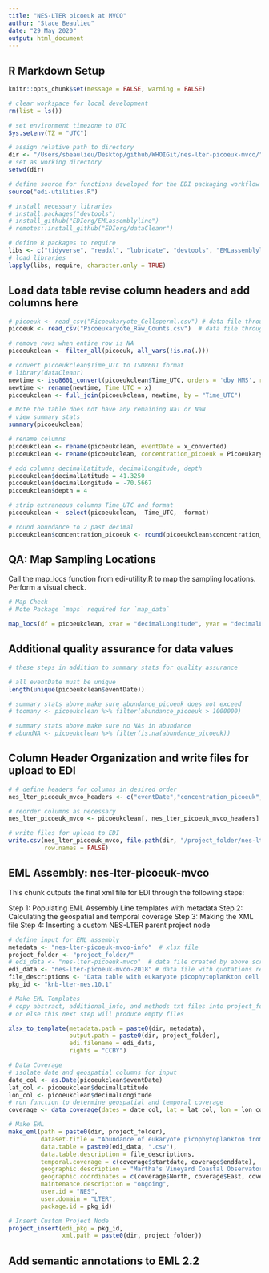 ```yaml
---
title: "NES-LTER picoeuk at MVCO"
author: "Stace Beaulieu"
date: "29 May 2020"
output: html_document
---
```


## R Markdown Setup

```r
knitr::opts_chunk$set(message = FALSE, warning = FALSE)

# clear workspace for local development
rm(list = ls())

# set environment timezone to UTC
Sys.setenv(TZ = "UTC")

# assign relative path to directory
dir <- "/Users/sbeaulieu/Desktop/github/WHOIGit/nes-lter-picoeuk-mvco/" 
# set as working directory
setwd(dir)

# define source for functions developed for the EDI packaging workflow
source("edi-utilities.R")

# install necessary libraries
# install.packages("devtools")
# install_github("EDIorg/EMLassemblyline")
# remotes::install_github("EDIorg/dataCleanr")

# define R packages to require
libs <- c("tidyverse", "readxl", "lubridate", "devtools", "EMLassemblyline", "EML", "maps", "xml2", "dataCleanr")
# load libraries
lapply(libs, require, character.only = TRUE)
```

## Load data table revise column headers and add columns here

```r

# picoeuk <- read_csv("Picoeukaryote_Cellsperml.csv") # data file through 2016
picoeuk <- read_csv("Picoeukaryote_Raw_Counts.csv")  # data file through 2018

# remove rows when entire row is NA
picoeukclean <- filter_all(picoeuk, all_vars(!is.na(.)))

# convert picoeukclean$Time_UTC to ISO8601 format
# library(dataCleanr)
newtime <- iso8601_convert(picoeukclean$Time_UTC, orders = 'dby HMS', return.format = TRUE)
newtime <- rename(newtime, Time_UTC = x)
picoeukclean <- full_join(picoeukclean, newtime, by = "Time_UTC")

# Note the table does not have any remaining NaT or NaN
# view summary stats
summary(picoeukclean)

# rename columns
picoeukclean <- rename(picoeukclean, eventDate = x_converted)
picoeukclean <- rename(picoeukclean, concentration_picoeuk = Picoeukaryote_Concentration_Cells_per_mL)

# add columns decimalLatitude, decimalLongitude, depth
picoeukclean$decimalLatitude = 41.3250
picoeukclean$decimalLongitude = -70.5667
picoeukclean$depth = 4

# strip extraneous columns Time_UTC and format
picoeukclean <- select(picoeukclean, -Time_UTC, -format)

# round abundance to 2 past decimal
picoeukclean$concentration_picoeuk <- round(picoeukclean$concentration_picoeuk, digits = 2)

```


## QA: Map Sampling Locations

Call the map_locs function from edi-utility.R to map the sampling locations. Perform a visual check.

```r

# Map Check
# Note Package `maps` required for `map_data`

map_locs(df = picoeukclean, xvar = "decimalLongitude", yvar = "decimalLatitude", region = "transect", colorvar = NULL)


```

## Additional quality assurance for data values

```r
# these steps in addition to summary stats for quality assurance

# all eventDate must be unique
length(unique(picoeukclean$eventDate))

# summary stats above make sure abundance_picoeuk does not exceed
# toomany <- picoeukclean %>% filter(abundance_picoeuk > 1000000)

# summary stats above make sure no NAs in abundance
# abundNA <- picoeukclean %>% filter(is.na(abundance_picoeuk))


```

## Column Header Organization and write files for upload to EDI
```r
# # define headers for columns in desired order
nes_lter_picoeuk_mvco_headers <- c("eventDate","concentration_picoeuk", "decimalLatitude","decimalLongitude","depth")

# reorder columns as necessary
nes_lter_picoeuk_mvco <- picoeukclean[, nes_lter_picoeuk_mvco_headers]

# write files for upload to EDI
write.csv(nes_lter_picoeuk_mvco, file.path(dir, "/project_folder/nes-lter-picoeuk-mvco.csv"),
          row.names = FALSE)

```


## EML Assembly: nes-lter-picoeuk-mvco

This chunk outputs the final xml file for EDI through the following steps:

Step 1: Populating EML Assembly Line templates with metadata
Step 2: Calculating the geospatial and temporal coverage 
Step 3: Making the XML file 
Step 4: Inserting a custom NES-LTER parent project node 

```r

# define input for EML assembly
metadata <- "nes-lter-picoeuk-mvco-info"  # xlsx file
project_folder <- "project_folder/"
# edi_data <- "nes-lter-picoeuk-mvco"  # data file created by above script
edi_data <- "nes-lter-picoeuk-mvco-2018" # data file with quotations removed and T replaced by space in datetime using text editor
file_descriptions <- "Data table with eukaryote picophytoplankton cell concentration and time sampled"
pkg_id <- "knb-lter-nes.10.1"

# Make EML Templates
# copy abstract, additional_info, and methods txt files into project_folder
# or else this next step will produce empty files

xlsx_to_template(metadata.path = paste0(dir, metadata),
                 output.path = paste0(dir, project_folder),
                 edi.filename = edi_data,
                 rights = "CCBY")

# Data Coverage
# isolate date and geospatial columns for input
date_col <- as.Date(picoeukclean$eventDate)
lat_col <- picoeukclean$decimalLatitude
lon_col <- picoeukclean$decimalLongitude
# run function to determine geospatial and temporal coverage
coverage <- data_coverage(dates = date_col, lat = lat_col, lon = lon_col)

# Make EML
make_eml(path = paste0(dir, project_folder),
         dataset.title = "Abundance of eukaryote picophytoplankton from a moored submersible flow cytometer at Martha's Vineyard Coastal Observatory, ongoing since 2003",
         data.table = paste0(edi_data, ".csv"),
         data.table.description = file_descriptions,
         temporal.coverage = c(coverage$startdate, coverage$enddate),
         geographic.description = "Martha's Vineyard Coastal Observatory",
         geographic.coordinates = c(coverage$North, coverage$East, coverage$South, coverage$West),
         maintenance.description = "ongoing",
         user.id = "NES",
         user.domain = "LTER",
         package.id = pkg_id)

# Insert Custom Project Node
project_insert(edi_pkg = pkg_id, 
               xml.path = paste0(dir, project_folder))
```

## Add semantic annotations to EML 2.2
